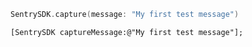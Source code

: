 ```swift
SentrySDK.capture(message: "My first test message")
```

```objc
[SentrySDK captureMessage:@"My first test message"];
```
